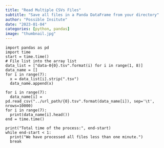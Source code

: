 ```yaml
---
title: "Read Multiple CSVs Files"
subtitle: "Save all files in a Panda DataFrame from your directory"
author: "Possible Insitute"
date: "2023-01-04"
categories: [python, pandas]
image: "thumbnail.jpg"
---
```


```.python
import pandas as pd
import time
start = time.time()
# File list into the array list
data_list = ["data-0{0}.tsv".format(i) for i in range(1, 8)]
data_name = []
for i in range(7):
  x = data_list[i].strip(".tsv")
  data_name.append(x)

for i in range(7):
  data_name[i] = pd.read_csv("../url_path/{0}.tsv".format(data_name[i]), sep='\t', nrows=10000)
for i in range(7):
  print(data_name[i].head())
end = time.time()

print("Total time of the process:", end-start)
while end-start < 1:
  print("We have processed all files less than one minute.")
  break
```
